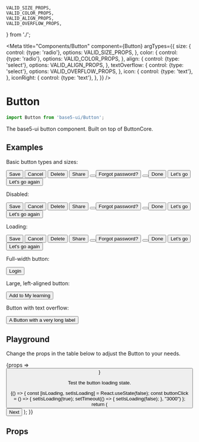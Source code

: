
	VALID_SIZE_PROPS,
	VALID_COLOR_PROPS,
	VALID_ALIGN_PROPS,
	VALID_OVERFLOW_PROPS,
} from './';

<Meta
	title="Components/Button"
	component={Button}
	argTypes={{
		size: {
			control: {type: 'radio'},
			options: VALID_SIZE_PROPS,
		},
		color: {
			control: {type: 'radio'},
			options: VALID_COLOR_PROPS,
		},
		align: {
			control: {type: 'select'},
			options: VALID_ALIGN_PROPS,
		},
		textOverflow: {
			control: {type: 'select'},
			options: VALID_OVERFLOW_PROPS,
		},
		icon: {
			control: {type: 'text'},
		},
		iconRight: {
			control: {type: 'text'},
		},
	}}
/>

# Button

```js
import Button from 'base5-ui/Button';
```

The base5-ui button component. Built on top of ButtonCore.

## Examples

Basic button types and sizes:

<Canvas>
	<InlineList spacing="s" width="100%">
		<Button color="primary" icon="ok">
			Save
		</Button>
		<Button>Cancel</Button>
		<Button size="medium" color="important">
			Delete
		</Button>
		<Button size="medium" icon="send">
			Share
		</Button>
		<Button icon="tools" size="medium" color="shaded" />
		<Button size="small" color="transparent">
			Forgot password?
		</Button>
		<Button round icon="plus" color="important" />
		<Button isActive size="medium">
			Done
		</Button>
		<Button  iconRight icon="arrow-right" isActive size="medium">
			Let's go
		</Button>
		<Button iconRight="arrow-right" isActive size="medium">
			Let's go again
		</Button>
	</InlineList>
</Canvas>

Disabled:

<Canvas>
	<InlineList spacing="s">
		<Button isDisabled color="primary" icon="ok">
			Save
		</Button>
		<Button isDisabled> Cancel</Button>
		<Button isDisabled size="medium" color="important">
			Delete
		</Button>
		<Button isDisabled size="medium" icon="send">
			Share
		</Button>
		<Button isDisabled icon="tools" size="medium" color="shaded" />
		<Button isDisabled size="small" color="transparent">
			Forgot password?
		</Button>
		<Button isDisabled round icon="plus" color="important" />
		<Button isDisabled isActive size="medium">
			Done
		</Button>
		<Button isDisabled iconRight icon="arrow-right" isActive size="medium">
			Let's go
		</Button>
		<Button isDisabled iconRight="arrow-right" isActive size="medium">
			Let's go again
		</Button>
	</InlineList>
</Canvas>

Loading:

<Canvas>
	<InlineList spacing="s">
		<Button isLoading color="primary" icon="ok">
			Save
		</Button>
		<Button isLoading> Cancel</Button>
		<Button isLoading size="medium" color="important">
			Delete
		</Button>
		<Button isLoading size="medium" icon="send">
			Share
		</Button>
		<Button isLoading icon="tools" size="medium" color="shaded" />
		<Button isLoading size="small" color="transparent">
			Forgot password?
		</Button>
		<Button isLoading round icon="plus" color="important" />
		<Button isLoading isActive size="medium">
			Done
		</Button>
		<Button isLoading iconRight icon="arrow-right" isActive size="medium">
			Let's go
		</Button>
		<Button isLoading iconRight="arrow-right" isActive size="medium">
			Let's go again
		</Button>
	</InlineList>
</Canvas>

Full-width button:

<Canvas>
	<Button fullWidth color="primary" icon="ok">
		Login
	</Button>
</Canvas>

Large, left-aligned button:

<Canvas>
	<Button fullWidth align="left" size="large" color="transparent" icon="plus">
		Add to My learning
	</Button>
</Canvas>

Button with text overflow:

<Canvas>
	<Box width={285}>
		<Button textOverflow="ellipsis" iconRight="chevron">
			A Button with a very long label
		</Button>
	</Box>
</Canvas>

## Playground

Change the props in the table below to adjust the Button to your needs.

<Canvas>
	<Story
		name="Button"
		args={{children: 'Default button', size: 'default', icon: 'ok'}}
	>
		{props => <Button {...props} />}
	</Story>
</Canvas>

Test the button loading state.

<Canvas>
	<Story name="Loading example">
	{() => {
		const [isLoading, setIsLoading] = React.useState(false);
		const buttonClick = () => {
			setIsLoading(true);
			setTimeout(() => {
 			 setIsLoading(false);
			}, "3000")
		};
		return (
				<Button
					iconRight
					icon="arrow-right"
					onClick={buttonClick}
					isLoading={isLoading}
				>
					Next
				</Button>
			);
		}}
	</Story>
</Canvas>

## Props

<ArgsTable story="Button" />
